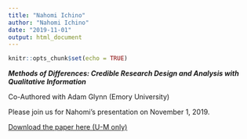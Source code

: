 ```yaml
---
title: "Nahomi Ichino"
author: "Nahomi Ichino"
date: "2019-11-01"
output: html_document
---
```


```r
knitr::opts_chunk$set(echo = TRUE)
```

***Methods of Differences: Credible Research Design and Analysis with Qualitative Information***

Co-Authored with Adam Glynn (Emory University)

Please join us for Nahomi's presentation on November 1, 2019.

<a href="https://drive.google.com/open?id=1YWfK2kkRcWTwKFXoY9RFlFD0XiHdncwW">Download the paper here (U-M only)</a>\